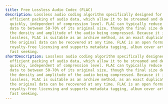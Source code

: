 ---
title: Free Lossless Audio Codec (FLAC)
description: Lossless audio coding algorithm specifically designed for the
  efficient packing of audio data, which allow it to be streamed and decoded
  quickly, independent of compression level. FLAC can typically reduce audio
  data to between 50-70% of its original size, though the final size depends on
  the density and amplitude of the audio being compressed. Because it is
  lossless, FLAC is suitable as an archive method, as an exact duplication of
  the original data can be recovered at any time. FLAC is an open format with
  royalty-free licensing and supports metadata tagging, album cover art, and
  fast seeking.
shortDescription: Lossless audio coding algorithm specifically designed for the
  efficient packing of audio data, which allow it to be streamed and decoded
  quickly, independent of compression level. FLAC can typically reduce audio
  data to between 50-70% of its original size, though the final size depends on
  the density and amplitude of the audio being compressed. Because it is
  lossless, FLAC is suitable as an archive method, as an exact duplication of
  the original data can be recovered at any time. FLAC is an open format with
  royalty-free licensing and supports metadata tagging, album cover art, and
  fast seeking.
---
